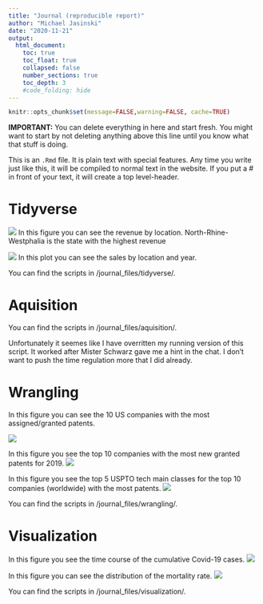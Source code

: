 ```yaml
---
title: "Journal (reproducible report)"
author: "Michael Jasinski"
date: "2020-11-21"
output:
  html_document:
    toc: true
    toc_float: true
    collapsed: false
    number_sections: true
    toc_depth: 3
    #code_folding: hide
---
```


```r
knitr::opts_chunk$set(message=FALSE,warning=FALSE, cache=TRUE)
```

**IMPORTANT:** You can delete everything in here and start fresh. You might want to start by not deleting anything above this line until you know what that stuff is doing.

This is an `.Rmd` file. It is plain text with special features. Any time you write just like this, it will be compiled to normal text in the website. If you put a \# in front of your text, it will create a top level-header.

# Tidyverse


![](journal_files/tidyverse/revenue_by_loc.png)
In this figure you can see the revenue by location. North-Rhine-Westphalia is the state with the highest revenue


![](journal_files/tidyverse/revenue_by_year_loc.png)
In this plot you can see the sales by location and year.

You can find the scripts in /journal_files/tidyverse/.

# Aquisition

You can find the scripts in /journal_files/aquisition/.

Unfortunately it seemes like I have overritten my running version of this script. It worked after Mister Schwarz gave me a hint in the chat. I don't want to push the time regulation more that I did already.

# Wrangling

In this figure you can see the 10 US companies with the most assigned/granted patents.

![](journal_files/wrangling/wrangling-1.jpg)

In this figure you see the top 10 companies with the most new granted patents for 2019.
![](journal_files/wrangling/wrangling-2.jpg)

In this figure you see the top 5 USPTO tech main classes for the top 10 companies (worldwide) with the most patents.
![](journal_files/wrangling/wrangling-3.jpg)


You can find the scripts in /journal_files/wrangling/.

# Visualization

In this figure you see the time course of the cumulative Covid-19 cases.
![](journal_files/visualization/visualization-1.png)

In this figure you can see the distribution of the mortality rate.
![](journal_files/visualization/visualization-2.png)

You can find the scripts in /journal_files/visualization/.

